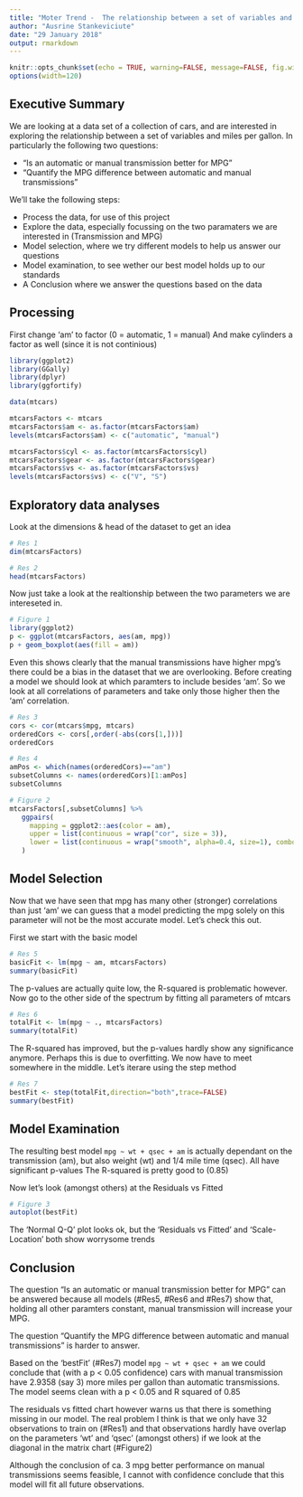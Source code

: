```yaml
---
title: "Moter Trend -  The relationship between a set of variables and miles per gallon"
author: "Ausrine Stankeviciute"
date: "29 January 2018"
output: rmarkdown
---
```


```r
knitr::opts_chunk$set(echo = TRUE, warning=FALSE, message=FALSE, fig.width=10, fig.height=5)
options(width=120)
```

## Executive Summary

We are looking at a data set of a collection of cars, and are interested in exploring the relationship between a set of variables and miles per gallon. In particularly the following two questions:

* “Is an automatic or manual transmission better for MPG”
* "Quantify the MPG difference between automatic and manual transmissions"

We'll take the following steps:

- Process the data, for use of this project
- Explore the data, especially focussing on the two paramaters we are interested in (Transmission and MPG)
- Model selection, where we try different models to help us answer our questions
- Model examination, to see wether our best model holds up to our standards
- A Conclusion where we answer the questions based on the data

## Processing

First change 'am' to  factor (0 = automatic, 1 = manual)
And make cylinders a factor as well (since it is not continious)

```r
library(ggplot2)
library(GGally)
library(dplyr)
library(ggfortify)

data(mtcars)

mtcarsFactors <- mtcars
mtcarsFactors$am <- as.factor(mtcarsFactors$am)
levels(mtcarsFactors$am) <- c("automatic", "manual")

mtcarsFactors$cyl <- as.factor(mtcarsFactors$cyl)
mtcarsFactors$gear <- as.factor(mtcarsFactors$gear)
mtcarsFactors$vs <- as.factor(mtcarsFactors$vs)
levels(mtcarsFactors$vs) <- c("V", "S")
```

## Exploratory data analyses 

Look at the dimensions & head of the dataset to get an idea
```r
# Res 1
dim(mtcarsFactors)

# Res 2
head(mtcarsFactors)
```

Now just take a look at the realtionship between the two parameters we are intereseted in. 

```r
# Figure 1
library(ggplot2)
p <- ggplot(mtcarsFactors, aes(am, mpg))
p + geom_boxplot(aes(fill = am))
```

Even this shows clearly that the manual transmissions have higher mpg's there could be a bias in the dataset that we are overlooking. 
Before creating a model we should look at which paramters to include besides 'am'. 
So we look at all correlations of parameters and take only those higher then the 'am' correlation.

```r
# Res 3
cors <- cor(mtcars$mpg, mtcars)
orderedCors <- cors[,order(-abs(cors[1,]))]
orderedCors

# Res 4
amPos <- which(names(orderedCors)=="am")
subsetColumns <- names(orderedCors)[1:amPos]
subsetColumns

# Figure 2
mtcarsFactors[,subsetColumns] %>% 
   ggpairs(
     mapping = ggplot2::aes(color = am), 
     upper = list(continuous = wrap("cor", size = 3)),
     lower = list(continuous = wrap("smooth", alpha=0.4, size=1), combo = wrap("dot"))
   )
```

## Model Selection 

Now that we have seen that mpg has many other (stronger) correlations than just 'am' we can guess that a model predicting the mpg solely on this parameter will not be the most accurate model. Let's check this out.

First we start with the basic model
```r
# Res 5
basicFit <- lm(mpg ~ am, mtcarsFactors)
summary(basicFit)
```

The p-values are actually quite low, the R-squared is problematic however.
Now go to the other side of the spectrum by fitting all parameters of mtcars


```r
# Res 6
totalFit <- lm(mpg ~ ., mtcarsFactors)
summary(totalFit)
```

The R-squared has improved, but the p-values hardly show any significance anymore. Perhaps this is due to overfitting. We now have to meet somewhere in the middle.
Let's iterare using the step method

```r
# Res 7
bestFit <- step(totalFit,direction="both",trace=FALSE)
summary(bestFit)
```

## Model Examination

The resulting best model `mpg ~ wt + qsec + am` is actually dependant on the transmission (am), but also weight (wt) and 1/4 mile time (qsec). All have significant p-values
The R-squared is pretty good to (0.85)

Now let's look (amongst others) at the Residuals vs Fitted 

```r
# Figure 3
autoplot(bestFit)
```

The 'Normal Q-Q' plot looks ok, but the 'Residuals vs Fitted' and 'Scale-Location' both show worrysome trends

## Conclusion

The question “Is an automatic or manual transmission better for MPG” can be answered because all models (#Res5, #Res6 and #Res7) show that, holding all other paramters constant, manual transmission will increase your MPG.

The question “Quantify the MPG difference between automatic and manual transmissions” is harder to answer.

Based on the 'bestFit' (#Res7) model `mpg ~ wt + qsec + am` we could conclude that (with a p < 0.05 confidence) cars with manual transmission have 2.9358 (say 3) more miles per gallon than automatic transmissions.
The model seems clean with a p < 0.05 and R squared of 0.85

The residuals vs fitted chart however warns us that there is something missing in our model.
The real problem I think is that we only have 32 observations to train on (#Res1) and that observations hardly have overlap on the parameters 'wt' and 'qsec' (amongst others) if we look at the diagonal in the matrix chart (#Figure2)

Although the conclusion of ca. 3 mpg better performance on manual transmissions seems feasible, I cannot with confidence conclude that this model will fit all future observations.



